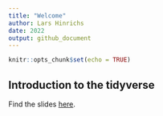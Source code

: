 ```yaml
---
title: "Welcome"
author: Lars Hinrichs
date: 2022
output: github_document
---
```


```r
knitr::opts_chunk$set(echo = TRUE)
```

## Introduction to the tidyverse

Find the slides [here](introduction_to_the_tidyverse.html).
